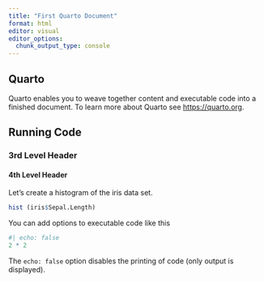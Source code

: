 ```yaml
---
title: "First Quarto Document"
format: html
editor: visual
editor_options: 
  chunk_output_type: console
---
```


## Quarto

Quarto enables you to weave together content and executable code into a finished document. To learn more about Quarto see <https://quarto.org>.

## Running Code

### 3rd Level Header

#### 4th Level Header

Let's create a histogram of the iris data set.

```r
hist (iris$Sepal.Length)
```

You can add options to executable code like this

```r
#| echo: false
2 * 2
```

The `echo: false` option disables the printing of code (only output is displayed).
